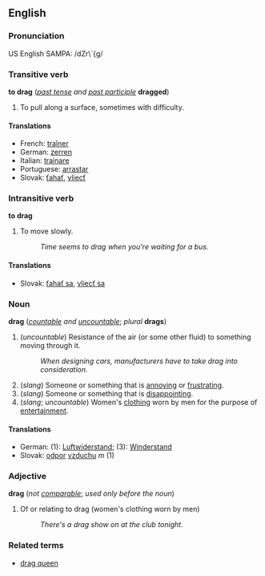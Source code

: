 ==English==
=== Pronunciation ===
US English SAMPA: /dZr\`{g/

===Transitive verb===
'''to drag''' (''[[past tense]] and [[past participle]]'' '''dragged''')

# To pull along a surface, sometimes with difficulty.

====Translations====
*French: [[traîner]]
*German: [[zerren]]
*Italian: [[trainare]]
*Portuguese: [[arrastar]]
*Slovak: [[ťahať]], [[vliecť]]

===Intransitive verb===
'''to drag'''

#To move slowly.
#:''Time seems to drag when you're waiting for a bus.''

====Translations====
*Slovak: [[ťahať sa]], [[vliecť sa]]

===Noun===
'''drag''' (''[[countable]] and [[uncountable]]''; ''plural'' '''drags''')

# (''uncountable'') Resistance of the air (or some other fluid) to something moving through it.
#:''When designing cars, manufacturers have to take drag into consideration.''
# (''slang'') Someone or something that is [[annoying]] or [[frustrating]].
# (''slang'') Someone or something that is [[disappointing]].
# (''slang''; ''uncountable'') Women's [[clothing]] worn by men for the purpose of [[entertainment]].

====Translations====
*German: (1): [[Luftwiderstand]]; (3): [[Winderstand]]
*Slovak: [[odpor]] [[vzduch|vzduchu]] ''m'' (1)

===Adjective===
'''drag''' (''not [[comparable]]''; ''used only before the noun'')

#Of or relating to drag (women's clothing worn by men)
#:''There's a drag show on at the club tonight.''

===Related terms===
*[[drag queen]]